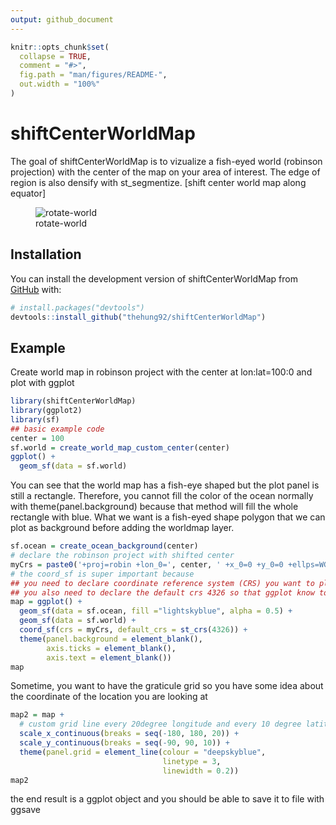 ```yaml
---
output: github_document
---
```


<!-- README.md is generated from README.Rmd. Please edit that file -->

```r
knitr::opts_chunk$set(
  collapse = TRUE,
  comment = "#>",
  fig.path = "man/figures/README-",
  out.width = "100%"
)
```

# shiftCenterWorldMap

<!-- badges: start -->
<!-- badges: end -->

The goal of shiftCenterWorldMap is to vizualize a fish-eyed world (robinson projection) with the center of the map on your area of interest. The edge of region is also densify with st_segmentize. [shift center world map along equator]

![rotate-world](man/figures/animation-world.gif)

## Installation

You can install the development version of shiftCenterWorldMap from [GitHub](https://github.com/thehung92/shiftCenterWorldMap) with:

``` r
# install.packages("devtools")
devtools::install_github("thehung92/shiftCenterWorldMap")
```

## Example

Create world map in robinson project with the center at lon:lat=100:0 and plot with ggplot

```r
library(shiftCenterWorldMap)
library(ggplot2)
library(sf)
## basic example code
center = 100
sf.world = create_world_map_custom_center(center)
ggplot() +
  geom_sf(data = sf.world)
```

You can see that the world map has a fish-eye shaped but the plot panel is still a rectangle. Therefore, you cannot fill the color of the ocean normally with theme(panel.background) because that method will fill the whole rectangle with blue. What we want is a fish-eyed shape polygon that we can plot as background before adding the worldmap layer.

```r
sf.ocean = create_ocean_background(center)
# declare the robinson project with shifted center
myCrs = paste0('+proj=robin +lon_0=', center, ' +x_0=0 +y_0=0 +ellps=WGS84 +datum=WGS84')
# the coord_sf is super important because
## you need to declare coordinate reference system (CRS) you want to plot for all layers
## you also need to declare the default crs 4326 so that ggplot know to interpret the non-sf layer as degree and in the lon:lat=0:0 degree.
map = ggplot() +
  geom_sf(data = sf.ocean, fill ="lightskyblue", alpha = 0.5) +
  geom_sf(data = sf.world) +
  coord_sf(crs = myCrs, default_crs = st_crs(4326)) +
  theme(panel.background = element_blank(),
        axis.ticks = element_blank(),
        axis.text = element_blank())
map
```

Sometime, you want to have the graticule grid so you have some idea about the coordinate of the location you are looking at

```r
map2 = map +
  # custom grid line every 20degree longitude and every 10 degree latitude
  scale_x_continuous(breaks = seq(-180, 180, 20)) +
  scale_y_continuous(breaks = seq(-90, 90, 10)) +
  theme(panel.grid = element_line(colour = "deepskyblue",
                                  linetype = 3,
                                  linewidth = 0.2))
map2
```

the end result is a ggplot object and you should be able to save it to file with ggsave
